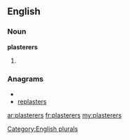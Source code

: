 ==English==

===Noun===
'''plasterers'''

# {{plural of|[[plasterer]]}}

===Anagrams===
* {{alphagram|aeelprrsst}}
* [[replasters#English|replasters]]

[[Category:English plurals]]

[[ar:plasterers]]
[[fr:plasterers]]
[[my:plasterers]]